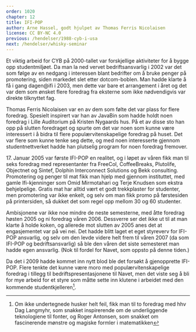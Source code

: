 ```yaml
---
order: 1020
chapter: 12
title: IFI-POP
author: Arne Hassel, godt hjulpet av Thomas Ferris Nicolaisen
license: CC BY-NC 4.0
previous: /hendelser/1988-cyb-i-usa
next: /hendelser/whisky-seminar
---
```


Et viktig arbeid for CYB på 2000-tallet var forskjellige aktiviteter for å bygge opp studentmiljøet. Da man la ned 
vervet bedriftsansvarlig i 2002 var det som følge av en nedgang i interessen blant bedrifter om å bruke penger på 
promotering, siden markedet slet etter dotcom-boblen. Man hadde klarte å få i gang dagen@ifi i 2003, men dette var 
bare et arrangement i året og det var dem som ønsket flere foredrag fra eksterne som ikke nødvendigvis var direkte 
tilknyttet fag.

Thomas Ferris Nicolaisen var en av dem som følte det var plass for flere foredrag. Spesielt inspirert var han av 
JavaBin som hadde holdt noen foredrag i Lille Auditorium på Kristen Nygaards hus. På et av disse sto han opp på 
slutten foredraget og spurte om det var noen som kunne være interessert i å bidra til flere populærvitenskapelige 
foredrag på huset. Det var flere som kunne tenke seg dette, og med noen interesserte gjennom studentnettverket 
hadde han plutselig program for noen foredrag fremover.

<p>17. Januar 2005 var første IFI-POP en realitet, og i løpet av våren fikk man til seks foredrag med representanter 
fra FreeCol, CoffeeBreaks, Plutolife, Objectnet og Sintef, Dolphin Interconnect Solutions og Bekk consulting. 
Promotering og penger til mat fikk man hjelp med gjennom instituttet, med gamle Ifi-kjenninger som Omid 
Mirmotahari og Terje Knudsen som ekstra behjelpelige. Gratis mat har alltid vært et godt trekkplaster for 
studenter, men promotering var ikke enkelt, og selv om man fikk promo på førstesiden på printersiden, så 
dukket det som regel opp mellom 30 og 60 studenter.</p>

Ambisjonene var ikke noe mindre de neste semesterne, med åtte foredrag høsten 2005 og ni foredrag våren 2006. 
Dessverre ser det ikke ut til at man klarte å holde koken, og allerede mot slutten av 2005 anes det at 
engasjementet var på vei nei. Det hadde blitt laget et eget styreverv for IFI-POP ansvarlig, og selv om 
den levde videre helt frem til våren 2007 (da som IFI-POP og bedriftsansvarlig) så ble den våren det 
siste semesteret man hadde egen ansvarlig. (Nok til fordel for Navet, som oppsto på denne tiden.)

Da det i 2009 hadde kommet inn nytt blod ble det forsøkt å gjenopprette IFI-POP. Flere tenkte det kunne 
være moro med populærvitenskapelige foredrag i tillegg til bedriftspresentasjonene til Navet, men det 
viste seg å bli for mye arbeid for et styre som måtte sette inn klutene i arbeidet med den kommende 
studentkjelleren[^1].

[^1]:Om ikke undertegnede husker helt feil, fikk man til to foredrag med hhv 
  Dag Langmyhr, som snakket inspirerende om de underliggende teknologiene til fonter, og Roger Antonsen, 
  som snakket om fascinerende mønstre og magiske formler i matematikken
